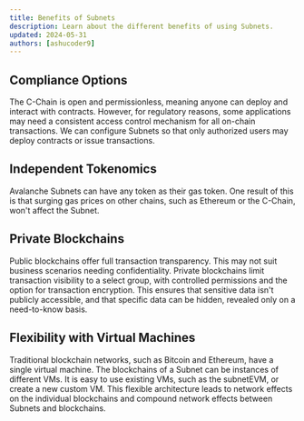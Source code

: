 ```yaml
---
title: Benefits of Subnets
description: Learn about the different benefits of using Subnets.
updated: 2024-05-31
authors: [ashucoder9]
---
```


## Compliance Options

The C-Chain is open and permissionless, meaning anyone can deploy and interact with contracts. However, for regulatory reasons, some applications may need a consistent access control mechanism for all on-chain transactions. We can configure Subnets so that only authorized users may deploy contracts or issue transactions.

## Independent Tokenomics

Avalanche Subnets can have any token as their gas token. One result of this is that surging gas prices on other chains, such as Ethereum or the C-Chain, won't affect the Subnet.

## Private Blockchains

Public blockchains offer full transaction transparency. This may not suit business scenarios needing confidentiality. Private blockchains limit transaction visibility to a select group, with controlled permissions and the option for transaction encryption. This ensures that sensitive data isn't publicly accessible, and that specific data can be hidden, revealed only on a need-to-know basis.

## Flexibility with Virtual Machines

Traditional blockchain networks, such as Bitcoin and Ethereum, have a single virtual machine. The blockchains of a Subnet can be instances of different VMs. It is easy to use existing VMs, such as the subnetEVM, or create a new custom VM. This flexible architecture leads to network effects on the individual blockchains and compound network effects between Subnets and blockchains.